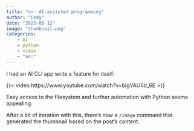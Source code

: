 ```yaml
---
title: "on: AI-assisted programming"
author: "Cody"
date: "2023-08-12"
image: "thumbnail.png"
categories: 
    - AI
    - python
    - video
    - "on:"
---
```


I had an AI CLI app write a feature for itself:

{{< video https://www.youtube.com/watch?v=bigVAU5d_6E >}}

Easy access to the filesystem and further automation with Python seems appealing.

After a bit of iteration with this, there's now a `/image` command that generated the thumbnail based on the post's content.

